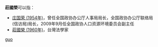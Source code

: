 '''莊國榮'''可以指：
* [[庄国荣_(1954年)|庄国荣 (1954年)]]，曾任全国政协办公厅人事局局长，全国政协办公厅联络局(信访局)局长，2009年9月任全国政协人口资源环境委员会副主任
* [[莊國榮_(1960年)|莊國榮 (1960年)]]，台灣法學家

{{disambig}}

[[Category:三字庄姓人名消歧义|guo]]
